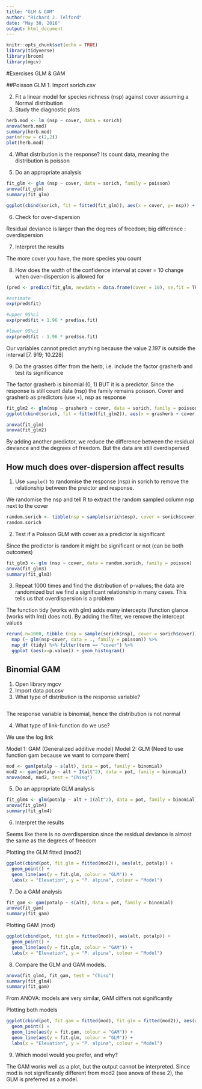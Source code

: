 ```yaml
---
title: "GLM & GAM"
author: "Richard J. Telford"
date: "May 30, 2016"
output: html_document
---
```


```r
knitr::opts_chunk$set(echo = TRUE)
library(tidyverse)
library(broom)
library(mgcv)
```

#Exercises GLM & GAM

##Poisson GLM
1. Import sorich.csv

2. Fit a linear model for species richness (nsp) against cover assuming a Normal distribution
3. Study the diagnostic plots 
```r
herb.mod <- lm (nsp ~ cover, data = sorich)
anova(herb.mod)
summary(herb.mod)
par(mfrow = c(2,2))
plot(herb.mod)
```

4. What distribution is the response?
Its count data, meaning the distribution is poisson 

5. Do an appropriate analysis
```r
fit_glm <- glm (nsp ~ cover, data = sorich, family = poisson) 
anova(fit_glm)
summary(fit_glm)

ggplot(cbind(sorich, fit = fitted(fit_glm)), aes(x = cover, y= nsp)) + geom_point() + geom_line(aes(y=fit), color = "red") 
```

6. Check for over-dispersion

Residual deviance is larger than the degrees of freedom; big difference : overdispersion


7. Interpret the results

The more cover you have, the more species you count

8. How does the width of the confidence interval at cover = 10 change when over-dispersion is allowed for

```r
(pred <- predict(fit_glm, newdata = data.frame(cover = 10), se.fit = TRUE))

#estimate
exp(pred$fit)

#upper 95%ci
exp(pred$fit + 1.96 * pred$se.fit)

#lower 95%ci
exp(pred$fit - 1.96 * pred$se.fit)
```

Our variables cannot predict anything because the value 2.197 is outside the interval [7. 919; 10.228] 


9. Do the grasses differ from the herb, i.e. include the factor grasherb and test its significance

The factor grasherb is binomial (0, 1) BUT it is a predictor. Since the response is still count data (nsp) the family remains poisson. Cover and grasherb as predictors (use +), nsp as response

```r
fit_glm2 <- glm(nsp ~ grasherb + cover, data = sorich, family = poisson)
ggplot(cbind(sorich, fit = fitted(fit_glm2)), aes(x = grasherb + cover, y= nsp)) + geom_point() + geom_line(aes(y= grasherb + cover), color = "red") 

anova(fit_glm)
anova(fit_glm2)
```

By adding another predictor, we reduce the difference between the residual deviance and the degrees of freedom. But the data are still overdispersed 


## How much does over-dispersion affect results

1. Use `sample()` to randomise the response (nsp) in sorich to remove the relationship between the preictor and response.

We randomise the nsp and tell R to extract the random sampled column nsp next to the cover

```r
random.sorich <- tibble(nsp = sample(sorich$nsp), cover = sorich$cover)
random.sorich
```


2. Test if a Poisson GLM with cover as a predictor is significant

Since the predictor is random it might be significant or not (can be both outcomes)

```r
fit_glm3 <- glm (nsp ~ cover, data = random.sorich, family = poisson) 
anova(fit_glm3)
summary(fit_glm3)

```


3. Repeat 1000 times and find the distribution of p-values; the data are randomized but we find a significant relationship in many cases. This tells us that overdispersion is a problem 

The function tidy (works with glm) adds many intercepts (function glance (works with lm)) does not). By adding the filter, we remove the intercept values

```r
rerun(.n=1000, tibble (nsp = sample(sorich$nsp), cover = sorich$cover)) %>% 
  map (~ glm(nsp~cover, data = ., family = poisson)) %>% 
  map_df (tidy) %>% filter(term == "cover") %>% 
  ggplot (aes(x=p.value)) + geom_histogram()
```



## Binomial GAM

1. Open library mgcv
2. Import data pot.csv
3. What type of distribution is the response variable?
```r

```

The response variable is binomial, hence the distribution is not normal 

4. What type of link-function do we use?

We use the log link 

Model 1: GAM (Generalized additive model)
Model 2: GLM (Need to use function gam because we want to compare them)

```r
mod <- gam(potalp ~ s(alt), data = pot, family = binomial)
mod2 <- gam(potalp ~ alt + I(alt^2), data = pot, family = binomial)
anova(mod, mod2, test = "Chisq")
```

5. Do an appropriate GLM analysis

```r
fit_glm4 <- glm(potalp ~ alt + I(alt^2), data = pot, family = binomial)
anova(fit_glm4)
summary(fit_glm4)
```

6. Interpret the results

Seems like there is no overdispersion since the residual deviance is almost the same as the degrees of freedom 

Plotting the GLM fitted (mod2)

```r
ggplot(cbind(pot, fit.glm = fitted(mod2)), aes(alt, potalp)) +
  geom_point() +
  geom_line(aes(y = fit.glm, colour = "GLM")) +
  labs(x = "Elevation", y = "P. alpina", colour = "Model")
```

7. Do a GAM analysis

```r
fit_gam <- gam(potalp ~ s(alt), data = pot, family = binomial)
anova(fit_gam)
summary(fit_gam)
```

Plotting GAM (mod)

```r
ggplot(cbind(pot, fit.glm = fitted(mod)), aes(alt, potalp)) +
  geom_point() +
  geom_line(aes(y = fit.glm, colour = "GAM")) +
  labs(x = "Elevation", y = "P. alpina", colour = "Model")
```

8. Compare the GLM and GAM models.

```r
anova(fit_glm4, fit_gam, test = "Chisq")
summary(fit_glm4)
summary(fit_gam)
```

From ANOVA: models are very similar, GAM differs not significantly 



Plotting both models 

```r
ggplot(cbind(pot, fit.gam = fitted(mod), fit.glm = fitted(mod2)), aes(alt, potalp)) +
  geom_point() +
  geom_line(aes(y = fit.gam, colour = "GAM")) +
  geom_line(aes(y = fit.glm, colour = "GLM")) +
  labs(x = "Elevation", y = "P. alpina", colour = "Model")
```


9. Which model would you prefer, and why?

The GAM works well as a plot, but the output cannot be interpreted. Since mod is not significantly different from mod2 (see anova of these 2), the GLM is preferred as a model. 






